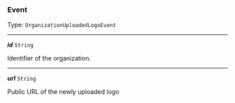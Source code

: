 


### Event

Type: `OrganizationUploadedLogoEvent`

---

***id*** `String`

Identifier of the organization.



---

***url*** `String`

Public URL of the newly uploaded logo


